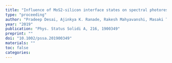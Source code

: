 ```yaml
---
title: "Influence of MoS2-silicon interface states on spectral photoresponse characteristics"
type: "proceeding"
author: "Pradeep Desai, Ajinkya K. Ranade, Rakesh Mahyavanshi, Masaki Tanemura, Golap Kalita"
year: "2019"
publication: "Phys. Status Solidi A, 216, 1900349"
preprint: ""
doi: "10.1002/pssa.201900349"
materials: ""
toc: false
categories:
---
```

